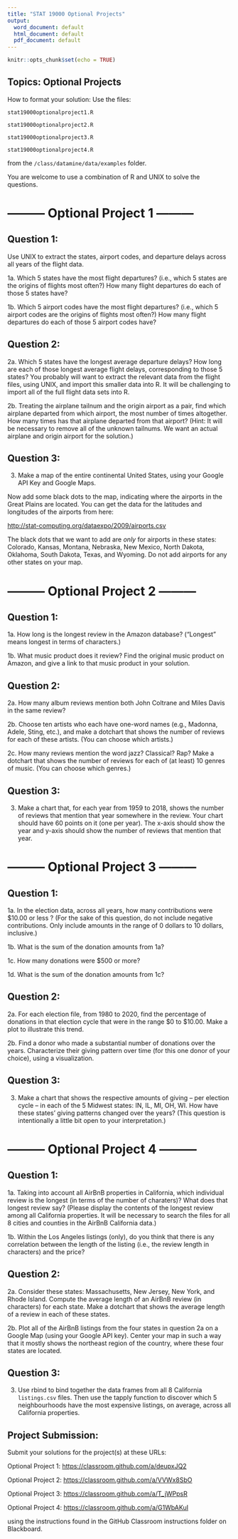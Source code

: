 ```yaml
---
title: "STAT 19000 Optional Projects"
output:
  word_document: default
  html_document: default
  pdf_document: default
---
```


```r
knitr::opts_chunk$set(echo = TRUE)
```

## Topics:  Optional Projects


How to format your solution:  Use the files:

`stat19000optionalproject1.R`

`stat19000optionalproject2.R`

`stat19000optionalproject3.R`

`stat19000optionalproject4.R`

from the `/class/datamine/data/examples` folder.

You are welcome to use a combination of R and UNIX to solve the questions.

# --------- Optional Project 1 --------- 

## Question 1:

Use UNIX to extract the states, airport codes, and departure delays across all years of the flight data.

1a.  Which 5 states have the most flight departures? (i.e., which 5 states are the origins of flights most often?)  How many flight departures do each of those 5 states have?

1b.  Which 5 airport codes have the most flight departures? (i.e., which 5 airport codes are the origins of flights most often?)  How many flight departures do each of those 5 airport codes have?

## Question 2:

2a.  Which 5 states have the longest average departure delays?  How long are each of those longest average flight delays, corresponding to those 5 states?  You probably will want to extract the relevant data from the flight files, using UNIX, and import this smaller data into R.  It will be challenging to import all of the full flight data sets into R.

2b.  Treating the airplane tailnum and the origin airport as a pair, find which airplane departed from which airport, the most number of times altogether.  How many times has that airplane departed from that airport?  (Hint:  It will be necessary to remove all of the unknown tailnums.  We want an actual airplane and origin airport for the solution.)

## Question 3:

3.  Make a map of the entire continental United States, using your Google API Key and Google Maps.

Now add some black dots to the map, indicating where the airports in the Great Plains are located.  You can get the data for the latitudes and longitudes of the airports from here:

<http://stat-computing.org/dataexpo/2009/airports.csv>

The black dots that we want to add are *only* for airports in these states:  Colorado, Kansas, Montana, Nebraska, New Mexico, North Dakota, Oklahoma, South Dakota, Texas, and Wyoming.  Do not add airports for any other states on your map.

# --------- Optional Project 2 --------- 

## Question 1:

1a.  How long is the longest review in the Amazon database?  ("Longest" means longest in terms of characters.)

1b.  What music product does it review?  Find the original music product on Amazon, and give a link to that music product in your solution.

## Question 2:

2a.  How many album reviews mention both John Coltrane and Miles Davis in the same review?

2b.  Choose ten artists who each have one-word names (e.g., Madonna, Adele, Sting, etc.), and make a dotchart that shows the number of reviews for each of these artists.  (You can choose which artists.)

2c.  How many reviews mention the word jazz?  Classical? Rap?  Make a dotchart that shows the number of reviews for each of (at least) 10 genres of music.  (You can choose which genres.)

## Question 3:

3.  Make a chart that, for each year from 1959 to 2018, shows the number of reviews that mention that year somewhere in the review.  Your chart should have 60 points on it (one per year).  The x-axis should show the year and y-axis should show the number of reviews that mention that year.

# --------- Optional Project 3 --------- 

## Question 1:

1a.  In the election data, across all years, how many contributions were $10.00 or less ?  (For the sake of this question, do not include negative contributions.  Only include amounts in the range of 0 dollars to 10 dollars, inclusive.)

1b.  What is the sum of the donation amounts from 1a?

1c.  How many donations were $500 or more?

1d.  What is the sum of the donation amounts from 1c?


## Question 2:

2a.  For each election file, from 1980 to 2020, find the percentage of donations in that election cycle that were in the range $0 to $10.00.  Make a plot to illustrate this trend.

2b.  Find a donor who made a substantial number of donations over the years.  Characterize their giving pattern over time (for this one donor of your choice), using a visualization.

## Question 3:

3.  Make a chart that shows the respective amounts of giving -- per election cycle -- in each of the 5 Midwest states: IN, IL, MI, OH, WI.  How have these states' giving patterns changed over the years?  (This question is intentionally a little bit open to your interpretation.)

# --------- Optional Project 4 --------- 

## Question 1:

1a.  Taking into account all AirBnB properties in California, which individual review is the longest (in terms of the number of charaters)?  What does that longest review say?  (Please display the contents of the longest review among all California properties.  It will be necessary to search the files for all 8 cities and counties in the AirBnB California data.)

1b.  Within the Los Angeles listings (only), do you think that there is any correlation between the length of the listing (i.e., the review length in characters) and the price?

## Question 2:

2a.  Consider these states: Massachusetts, New Jersey, New York, and Rhode Island.  Compute the average length of an AirBnB review (in characters) for each state.  Make a dotchart that shows the average length of a review in each of these states.

2b.  Plot all of the AirBnB listings from the four states in question 2a on a Google Map (using your Google API key).  Center your map in such a way that it mostly shows the northeast region of the country, where these four states are located.

## Question 3:

3.  Use rbind to bind together the data frames from all 8 California `listings.csv` files.  Then use the tapply function to discover which 5 neighbourhoods have the most expensive listings, on average, across all California properties.

## Project Submission:

Submit your solutions for the project(s) at these URLs:

Optional Project 1:  <https://classroom.github.com/a/deupxJQ2>

Optional Project 2:  <https://classroom.github.com/a/VVWx8SbO>

Optional Project 3:  <https://classroom.github.com/a/T_jWPpsR>

Optional Project 4:  <https://classroom.github.com/a/G1WbAKuI>

using the instructions found in the GitHub Classroom instructions folder on Blackboard.



